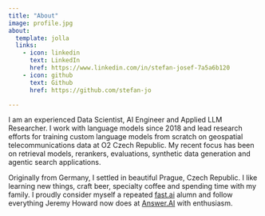 ```yaml
---
title: "About"
image: profile.jpg
about:
  template: jolla
  links:
    - icon: linkedin
      text: LinkedIn
      href: https://www.linkedin.com/in/stefan-josef-7a5a6b120
    - icon: github
      text: Github
      href: https://github.com/stefan-jo

---
```


I am an experienced Data Scientist, AI Engineer and Applied LLM Researcher. I work with language models since 2018 and lead research efforts for training custom language models from scratch on geospatial telecommunications data at O2 Czech Republic. My recent focus has been on retrieval models, rerankers, evaluations, synthetic data generation and agentic search applications.

Originally from Germany, I settled in beautiful Prague, Czech Republic. I like learning new things, craft beer, specialty coffee and spending time with my family. I proudly consider myself a repeated [fast.ai](https://www.fast.ai/) alumn and follow everything Jeremy Howard now does at [Answer.AI](https://www.answer.ai/) with enthusiasm.
